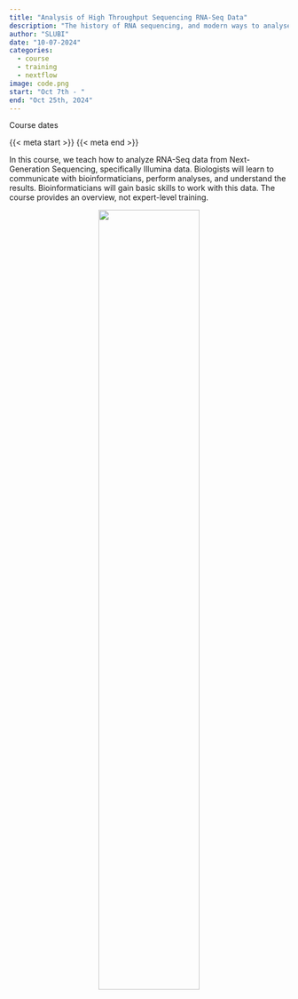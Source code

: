 ```yaml
---
title: "Analysis of High Throughput Sequencing RNA-Seq Data"
description: "The history of RNA sequencing, and modern ways to analyse the data."
author: "SLUBI"
date: "10-07-2024"
categories:
  - course
  - training
  - nextflow
image: code.png
start: "Oct 7th - "
end: "Oct 25th, 2024" 
---
```


::: {.course-meta-block .quarto-title-meta}
:::: {.quarto-title-meta-heading}
Course dates
::::
:::: {.quarto-title-meta-contents}
{{< meta start >}} {{< meta end >}}
::::
:::


In this course, we teach how to analyze RNA-Seq data from Next-Generation Sequencing, specifically Illumina data. Biologists will learn to communicate with bioinformaticians, perform analyses, and understand the results. Bioinformaticians will gain basic skills to work with this data. The course provides an overview, not expert-level training. 

<center>
![](code.png){.class width=60%}